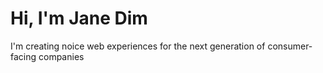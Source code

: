 # Hi, I'm Jane Dim

I'm creating noice web experiences for the next generation of consumer-facing companies
